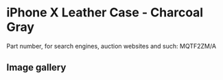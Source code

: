 
# iPhone X Leather Case - Charcoal Gray

Part number, for search engines, auction websites and such: MQTF2ZM/A

## Image gallery

<div style={{ width: '100%', maxWidth: '768px' }}>
<GalleryComponent
    images={[
      {
        original: "/everysource/MQTF2.webp",
        thumbnail: "/everypreview/MQTF2.webp",
      },
      {
        original: "/everysource/MQTF2_AV1_SILVER.webp",
        thumbnail: "/everypreview/MQTF2_AV1_SILVER.webp",
      },
      {
        original: "/everysource/MQTF2_AV1_SPACE_GRAY.webp",
        thumbnail: "/everypreview/MQTF2_AV1_SPACE_GRAY.webp",
      },
      {
        original: "/everysource/MQTF2_AV2.webp",
        thumbnail: "/everypreview/MQTF2_AV2.webp",
      }
    ]}
  />
</div>